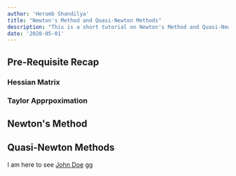 ```yaml
---
author: 'Herumb Shandilya'
title: "Newton's Method and Quasi-Newton Methods"
description: "This is a short tutorial on Newton's Method and Quasi-Newton Methods. This is a part of the series on Optimization."
date: '2020-05-01'
---
```


## Pre-Requisite Recap

### Hessian Matrix

### Taylor Apprpoximation

## Newton's Method

## Quasi-Newton Methods

I am here to see [John Doe](https://johndoe.com) gg